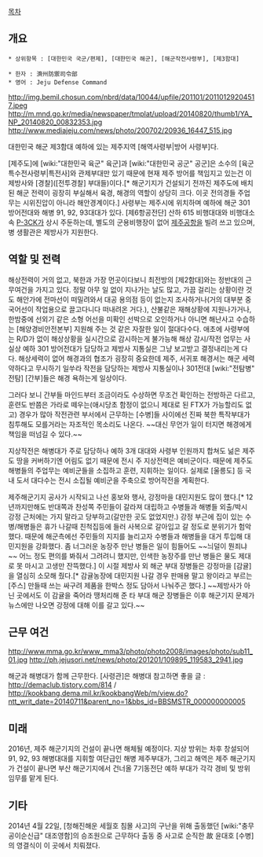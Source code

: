 [[목차]]

== 개요 ==
 * 상위항목 : [대한민국 국군/편제], [대한민국 해군], [해군작전사령부], [제3함대]

 * 한자 : 濟州防禦司令部
 * 영어 : Jeju Defense Command

http://img.bemil.chosun.com/nbrd/data/10044/upfile/201101/20110129204517.jpeg
http://m.mnd.go.kr/media/newspaper/tmplat/upload/20140820/thumb1/YA_NP_20140820_00832353.jpg
http://www.mediajeju.com/news/photo/200702/20936_16447_515.jpg

대한민국 해군 제3함대 예하에 있는 제주지역 [해역사령부|방어 사령부]다.

[제주도]에 [wiki:"대한민국 육군" 육군]과 [wiki:"대한민국 공군" 공군]은 소수의 [육군 특수전사령부|특전사]와 관제부대만 있기 때문에 현재 제주 방어를 책임지고 있는건 이 제방사와 [경찰]([전투경찰] 부대들)이다.[* 해군기지가 건설되기 전까진 제주도에 배치된 해군 전력이 굉장히 부실해서 육경, 해경의 역할이 상당히 크다. 이곳 전의경들 주업무는 시위진압이 아니라 해안경계이다.] 사령부는 제주시에 위치하며 예하에 해군 301방어전대와 해병 91, 92, 93대대가 있다. [제6항공전단] 산하 615 비행대대와 비행대소속 [[P-3]]CK가 상시 주둔하는데, 별도의 군용비행장이 없어 [[제주공항]]을 빌려 쓰고 있으며, 병 생활관은 제방사가 지원한다.

== 역할 및 전력 ==
해상전력이 거의 없고, 북한과 가장 먼곳이다보니 최전방의 [제2함대]와는 정반대의 근무여건을 가지고 있다. 정말 아무 일 없이 지나가는 날도 많고, 가끔 걸리는 상황이란 것도 해안가에 전마선이 떠밀려와서 대공 용의점 등이 없는지 조사하거나(거의 대부분 중국어선이 작업용으로 끌고다니다 떠내려온 거다.), 산불같은 재해상황에 지원나가거나, 한밤중에 선외기 같은 소형 어선을 미확인 선박으로 오인하거나 아니면 해난사고 수습하는 [해양경비안전본부] 지원해 주는 것 같은 자잘한 일이 절대다수다. 애초에 사령부에는 R/D가 없이 해상상황을 실시간으로 감시하는게 불가능해 해상 감시/작전 업무는 사실상 예하 301 방어전대가 담당하고 제방사 지통실은 그냥 보고받고 결정내리는게 다다. 해상세력이 없어 해경과의 협조가 굉장히 중요한데 제주, 서귀포 해경서는 해군 세력 약하다고 무시하기 일쑤라 작전을 담당하는 제방사 지통실이나 301전대 [wiki:"전탐병" 전탐] [간부]들은 해경 욕하는게 일상이다.

그러다 보니 간부들 마인드부터 조금이라도 수상하면 무조건 확인하는 전방하곤 다르고, 훈련도 반쯤은 가라로 떼우는(애시당초 함정이 없으니 제대로 된 FTX가 가능할리도 없고) 경우가 많아 작전관련 부서에서 근무하는 [수병]들 사이에선 진짜 북한 특작부대가 침투해도 모를거라는 자조적인 목소리도 나온다. ~~대신 무언가 일이 터지면 해경에게 책임을 떠넘길 수 있다.~~

지상작전은 해병대가 주로 담당하나 예하 3개 대대와 사령부 인원까지 합쳐도 넒은 제주도 땅을 커버하기엔 어림도 없기 때문에 전시 주 지상전력은 예비군이다. 때문에 제주도 해병들의 주업무는 예비군들을 소집하고 훈련, 지휘하는 일이다. 실제로 [울릉도] 등 국내 도서 대다수는 전시 소집될 예비군을 주축으로 방어작전을 계획한다.

제주해군기지 공사가 시작되고 나선 홍보와 행사, 강정마을 대민지원도 많이 했다.[* 12년까지만해도 반대쪽과 찬성쪽 주민들이 갈라져 대립하고 수병들과 해병들 외출/박시 강정 근처에는 가지 말라고 당부하고(갈만한 곳도 없었지만.) 강정 부근에 집이 있는 수병/해병들은 휴가 나갈때 친척집등에 들러 사복으로 갈아입고 갈 정도로 분위기가 험악했다. 때문에 해군측에선 주민들의 지지를 늘리고자 수병들과 해병들을 대거 투입해 대민지원을 강화했다. 좀 너그러운 농장주 만난 병들은 일이 힘들어도 ~~늬덜이 뭔죄냐~~ 어느 정도 편의를 봐줘서 그려려니 했지만, 인색한 농장주를 만난 병들은 물도 제대로 못 마시고 고생만 잔뜩했다.] 이 시절 제방사 외 해군 부대 장병들은 강정마을 [감귤]을 열심히 소모해 줬다.[* 감귤농장에 대민지원 나갈 경우 판매용 말고 왕이라고 부르는 [주스] 만들때 쓰는 싸구려 제품을 한박스 정도 담아서 나눠주곤 했다.] ~~제방사가 아닌 곳에서도 이 감귤을 죽어라 땡처리해 준 타 부대 해군 장병들은 이후 해군기지 문제가 뉴스에만 나오면 강정에 대해 이를 갈고 있다.~~

== 근무 여건 ==
http://www.mma.go.kr/www_mma3/photo/photo2008/images/photo/sub11_01.jpg
http://ph.jejusori.net/news/photo/201201/109895_119583_2941.jpg

해군과 해병대가 함께 근무한다. [사령관]은 해병대 
참고하면 좋을 글 : http://demaclub.tistory.com/814 / http://kookbang.dema.mil.kr/kookbangWeb/m/view.do?ntt_writ_date=20140711&parent_no=1&bbs_id=BBSMSTR_000000000005

== 미래 ==
2016년, 제주 해군기지의 건설이 끝나면 해체될 예정이다. 지상 방위는 차후 창설되어 91, 92, 93 해병대대를 지휘할 여단급인 해병 제주부대가, 그리고 해역은 제주 해군기지가 건설이 끝나면 부산 해군기지에서 건너올 7기동전단 예하 부대가 각각 경비 및 방위 임무를 맡게 된다.

== 기타 ==
2014년 4월 22일, [청해진해운 세월호 침몰 사고]의 구난을 위해 출동했던 [wiki:"충무공이순신급" 대조영함]의 승조원으로 근무하다 출동 중 사고로 순직한 故 윤대호 [수병]의 영결식이 이 곳에서 치뤄졌다.
